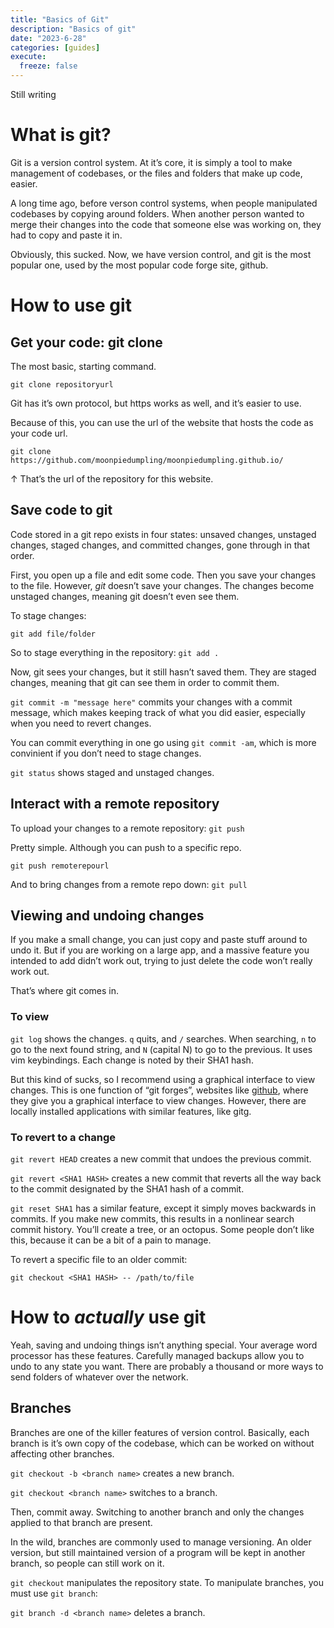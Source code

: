 ```yaml
---
title: "Basics of Git"
description: "Basics of git"
date: "2023-6-28"
categories: [guides]
execute:
  freeze: false
---
```


Still writing

# What is git?

Git is a version control system. At it's core, it is simply a tool to make management of codebases, or the files and folders that make up code, easier. 

A long time ago, before verson control systems, when people manipulated codebases by copying around folders. When another person wanted to merge their changes into the code that someone else was working on, they had to copy and paste it in.

Obviously, this sucked. Now, we have version control, and git is the most popular one, used by the most popular code forge site, github.

# How to use git

## Get your code: git clone

The most basic, starting command. 

`git clone repositoryurl`

Git has it's own protocol, but https works as well, and it's easier to use. 

Because of this, you can use the url of the website that hosts the code as your code url.

`git clone https://github.com/moonpiedumpling/moonpiedumpling.github.io/`

↑ That's the url of the repository for this website. 

## Save code to git

Code stored in a git repo exists in four states: unsaved changes, unstaged changes, staged changes, and committed changes, gone through in that order.

First, you open up a file and edit some code. Then you save your changes to the file. However, *git* doesn't save your changes. The changes become unstaged changes, meaning git doesn't even see them.

To stage changes:

`git add file/folder`

So to stage everything in the repository: `git add .`

Now, git sees your changes, but it still hasn't saved them. They are staged changes, meaning that git can see them in order to commit them.

`git commit -m "message here"` commits your changes with a commit message, which makes keeping track of what you did easier, especially when you need to revert changes.

You can commit everything in one go using `git commit -am`, which is more convinient if you don't need to stage changes.

`git status` shows staged and unstaged changes.

## Interact with a remote repository


To upload your changes to a remote repository: `git push`

Pretty simple. Although you can push to a specific repo.

`git push remoterepourl`

And to bring changes from a remote repo down: `git pull`

## Viewing and undoing changes

If you make a small change, you can just copy and paste stuff around to undo it. But if you are working on a large app, and a massive feature you intended to add didn't work out, trying to just delete the code won't really work out. 

That's where git comes in.

### To view

`git log` shows the changes. `q` quits, and `/` searches. When searching, `n` to go to the next found string, and `N` (capital N) to go to the previous. It uses vim keybindings. Each change is noted by their SHA1 hash.

 But this kind of sucks, so I recommend using a graphical interface to view changes. This is one function of "git forges", websites like [github](https://github.com/), where they give you a graphical interface to view changes. However, there are locally installed applications with similar features, like gitg.

### To revert to a change

`git revert HEAD` creates a new commit that undoes the previous commit.

`git revert <SHA1 HASH>` creates a new commit that reverts all the way back to the commit designated by the SHA1 hash of a commit. 

`git reset SHA1` has a similar feature, except it simply moves backwards in commits. If you make new commits, this results in a nonlinear search commit history. You'll create a tree, or an octopus. Some people don't like this, because it can be a bit of a pain to manage.

To revert a specific file to an older commit:

`git checkout <SHA1 HASH> -- /path/to/file`

# How to *actually* use git

Yeah, saving and undoing things isn't anything special. Your average word processor has these features. Carefully managed backups allow you to undo to any state you want. There are probably a thousand or more ways to send folders of whatever over the network.

## Branches

Branches are one of the killer features of version control. Basically, each branch is it's own copy of the codebase, which can be worked on without affecting other branches. 

`git checkout -b <branch name>` creates a new branch. 

`git checkout <branch name>` switches to a branch.

Then, commit away. Switching to another branch and only the changes applied to that branch are present.

In the wild, branches are commonly used to manage versioning. An older version, but still maintained version of a program will be kept in another branch, so people can still work on it. 

`git checkout` manipulates the repository state. To manipulate branches, you must use `git branch`:

`git branch -d <branch name>` deletes a branch.





